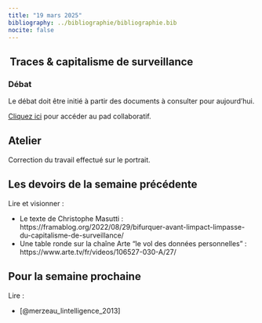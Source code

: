 ```yaml
---
title: "19 mars 2025"
bibliography: ../bibliographie/bibliographie.bib
nocite: false
---
```


##  Traces & capitalisme de surveillance

### Débat

Le débat doit être initié à partir des documents à consulter pour aujourd'hui.

::: {.callout-note}

[Cliquez ici](https://pad.libreon.fr/JOs2XotuR6-QNUVs-Il64A?view) pour accéder au pad collaboratif.

:::


## Atelier

Correction du travail effectué sur le portrait.

## Les devoirs de la semaine précédente

Lire et visionner : 

- Le texte de Christophe Masutti : https://framablog.org/2022/08/29/bifurquer-avant-limpact-limpasse-du-capitalisme-de-surveillance/
- Une table ronde sur la chaîne Arte "le vol des données personnelles" : https://www.arte.tv/fr/videos/106527-030-A/27/



## Pour la semaine prochaine

Lire : 

- [@merzeau_lintelligence_2013]

